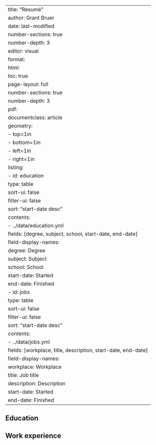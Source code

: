 
---
title: "Resumé"
author: Grant Bruer
date: last-modified
number-sections: true
number-depth: 3
editor: visual
format:
  html:
    toc: true
    page-layout: full
    number-sections: true
    number-depth: 3
  pdf:
    documentclass: article
    geometry:
      - top=1in
      - bottom=1in
      - left=1in
      - right=1in
listing:
  - id: education
    type: table
    sort-ui: false
    filter-ui: false
    sort: "start-date desc"
    contents: 
      - ../data/education.yml
    fields: [degree, subject, school, start-date, end-date]
    field-display-names:
      degree: Degree
      subject: Subject
      school: School
      start-date: Started
      end-date: Finished
  - id: jobs
    type: table
    sort-ui: false
    filter-ui: false
    sort: "start-date desc"
    contents: 
      - ../data/jobs.yml
    fields: [workplace, title, description, start-date, end-date]
    field-display-names:
      workplace: Workplace
      title: Job title
      description: Description
      start-date: Started
      end-date: Finished
---


## Education

::: {#education}
:::


## Work experience

::: {#jobs}
:::
